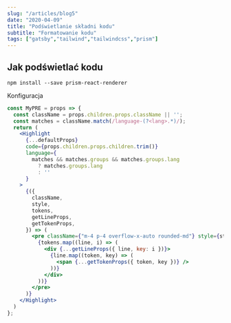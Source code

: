 ```yaml
---
slug: "/articles/blog5"
date: "2020-04-09"
title: "Podświetlanie składni kodu"
subtitle: "Formatowanie kodu"
tags: ["gatsby","tailwind","tailwindcss","prism"]
---
```

## Jak podświetlać kodu

```shell
npm install --save prism-react-renderer
```

Konfiguracja

```jsx
const MyPRE = props => {
  const className = props.children.props.className || '';
  const matches = className.match(/language-(?<lang>.*)/);
  return (
    <Highlight
      {...defaultProps}
      code={props.children.props.children.trim()}
      language={
        matches && matches.groups && matches.groups.lang
          ? matches.groups.lang
          : ''
      }
    >
      {({
        className,
        style,
        tokens,
        getLineProps,
        getTokenProps,
      }) => (
        <pre className={"m-4 p-4 overflow-x-auto rounded-md"} style={style}>
          {tokens.map((line, i) => (
            <div {...getLineProps({ line, key: i })}>
              {line.map((token, key) => (
                <span {...getTokenProps({ token, key })} />
              ))}
            </div>
          ))}
        </pre>
      )}
    </Highlight>
  )
};
```
